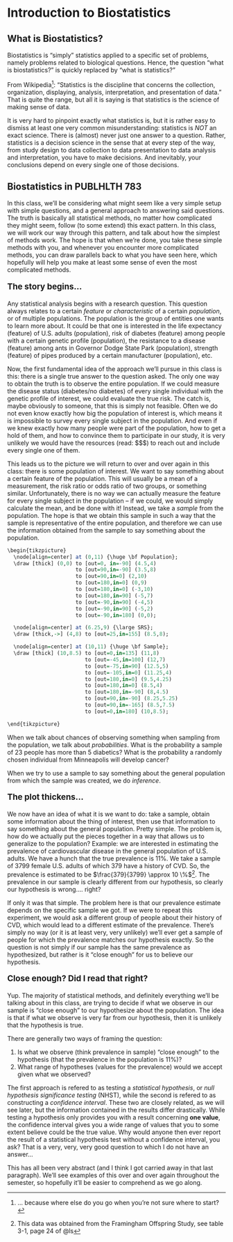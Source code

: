 # Introduction to Biostatistics {#intro}

## What is Biostatistics?

Biostatistics is "simply" statistics applied to a specific set of problems, namely problems related to biological questions. Hence, the question "what is biostatistics?" is quickly replaced by "what is statistics?" 

From Wikipedia^[... because where else do you go when you're not sure where to start?]: "Statistics is the discipline that concerns the collection, organization, displaying, analysis, interpretation, and presentation of data." That is quite the range, but all it is saying is that statistics is the science of making sense of data. 

It is very hard to pinpoint exactly what statistics is, but it is rather easy to dismiss at least one very common misunderstanding: statistics is *NOT* an exact science. There is (almost) never just one answer to a question. Rather, statistics is a decision science in the sense that at every step of the way, from study design to data collection to data presentation to data analysis and interpretation, you have to make decisions. And inevitably, your conclusions depend on every single one of those decisions. 

## Biostatistics in PUBLHLTH 783

In this class, we'll be considering what might seem like a very simple setup with simple questions, and a general approach to answering said questions. The truth is basically all statistical methods, no matter how complicated they might seem, follow (to some extend) this exact pattern. In this class, we will work our way through this pattern, and talk about how the simplest of methods work. The hope is that when we're done, you take these simple methods with you, and whenever you encounter more complicated methods, you can draw parallels back to what you have seen here, which hopefully will help you make at least some sense of even the most complicated methods. 

<div style="font-size: 14pt; font-weight: bold">
The story begins...
</div>

Any statistical analysis begins with a research question. This question always relates to a certain *feature* or *characteristic* of a certain *population*, or of multiple populations. The population is the group of entities one wants to learn more about. It could be that one is interested in the life expectancy (feature) of U.S. adults (population), risk of diabetes (feature) among people with a certain genetic profile (population), the resistance to a disease (feature) among ants in Governor Dodge State Park (population), strength (feature) of pipes produced by a certain manufacturer (population), etc. 

Now, the first fundamental idea of the approach we'll pursue in this class is this: there is a single true answer to the question asked. The only one way to obtain the truth is to observe the entire population. If we could measure the disease status (diabetes/no diabetes) of every single individual with the genetic profile of interest, we could evaluate the true risk. The catch is, maybe obviously to someone, that this is simply not feasible. Often we do not even know exactly how big the population of interest is, which means it is impossible to survey every single subject in the population. And even if we knew exactly how many people were part of the population, how to get a hold of them, and how to convince them to participate in our study, it is very unlikely we would have the resources (read: \$\$\$) to reach out and include every single one of them. 

This leads us to the picture we will return to over and over again in this class: there is some population of interest. We want to say something about a certain feature of the population. This will usually be a mean of a measurement, the risk ratio or odds ratio of two groups, or something similar. Unfortunately, there is no way we can actually measure the feature for every single subject in the population -- if we could, we would simply calculate the mean, and be done with it! Instead, we take a *sample* from the population. The hope is that we obtain this sample in such a way that the sample is representative of the entire population, and therefore we can use the information obtained from the sample to say something about the population. 

```r
\begin{tikzpicture}
  \node[align=center] at (0,11) {\huge \bf Population};
  \draw [thick] (0,0) to [out=0, in=-90] (4.5,4)
                      to [out=90,in=-90] (3.5,8)
                      to [out=90,in=0] (2,10)
                      to [out=180,in=0] (0,9)
                      to [out=180,in=0] (-3,10)
                      to [out=180,in=90] (-5,7)
                      to [out=-90,in=90] (-4,5)
                      to [out=-90,in=90] (-5,2)
                      to [out=-90,in=180] (0,0);

  \node[align=center] at (6.25,9) {\large SRS};
  \draw [thick,->] (4,8) to [out=25,in=155] (8.5,8);

  \node[align=center] at (10,11) {\huge \bf Sample};
  \draw [thick] (10,8.5) to [out=0,in=135] (11,8)
                         to [out=-45,in=100] (12,7)
                         to [out=-75,in=90] (12.5,5)
                         to [out=-105,in=0] (11.25,4)
                         to [out=180,in=0] (9.5,4.25)
                         to [out=180,in=0] (8.5,4)
                         to [out=180,in=-90] (8,4.5)
                         to [out=90,in=-90] (8.25,5.25)
                         to [out=90,in=-165] (8.5,7.5)
                         to [out=0,in=180] (10,8.5);

\end{tikzpicture}
```

When we talk about chances of observing something when sampling from the population, we talk about *probabilities*. What is the probability a sample of 23 people has more than 5 diabetics? What is the probability a randomly chosen individual from Minneapolis will develop cancer? 

When we try to use a sample to say something about the general population from which the sample was created, we do *inference*. 

<div style="font-size: 14pt; font-weight: bold">
The plot thickens...
</div>

We now have an idea of what it is we want to do: take a sample, obtain some information about the thing of interest, then use that information to say something about the general population. Pretty simple. The problem is, how do we actually put the pieces together in a way that allows us to generalize to the population? Example: we are interested in estimating the prevalence of cardiovascular disease in the general population of U.S. adults. We have a hunch that the true prevalence is 11\%. We take a sample of 3799 female U.S. adults of which 379 have a history of CVD. So, the prevalence is estimated to be $\frac{379}{3799} \approx 10 \%$^[This data was obtained from the Framingham Offspring Study, see table 3-1, page 24 of @ls]. The prevalence in our sample is clearly different from our hypothesis, so clearly our hypothesis is wrong.... right?

If only it was that simple. The problem here is that our prevalence estimate depends on the specific sample we got. If we were to repeat this experiment, we would ask a different group of people about their history of CVD, which would lead to a different estimate of the prevalence. There's simply no way (or it is at least very, very unlikely) we'll ever get a sample of people for which the prevalence matches our hypothesis exactly. So the question is not simply if our sample has the same prevalence as hypothesized, but rather is it "close enough" for us to believe our hypothesis. 

<div style="font-size: 14pt; font-weight: bold"> 
Close enough? Did I read that right?
</div>

Yup. The majority of statistical methods, and definitely everything we'll be talking about in this class, are trying to decide if what we observe in our sample is "close enough" to our hypothesize about the population. The idea is that if what we observe is very far from our hypothesis, then it is unlikely that the hypothesis is true. 

There are generally two ways of framing the question: 

1. Is what we observe (think prevalence in sample) "close enough" to the hypothesis (that the prevalence in the population is 11\%)?
2. What range of hypotheses (values for the prevalence) would we accept given what we observed?

The first approach is refered to as testing a *statistical hypothesis*, or *null hypothesis significance testing* (NHST), while the second is refered to as constructing a *confidence interval*. These two are closely related, as we will see later, but the information contained in the results differ drastically. While testing a hypothesis only provides you with a result concerning **one value**, the confidence interval gives you a wide range of values that you to some extent believe could be the true value. Why would anyone then ever report the result of a statistical hypothesis test without a confidence interval, you ask? That is a very, very, very good question to which I do not have an answer...

This has all been very abstract (and I think I got carried away in that last paragraph). We'll see examples of this over and over again throughout the semester, so hopefully it'll be easier to comprehend as we go along. 
